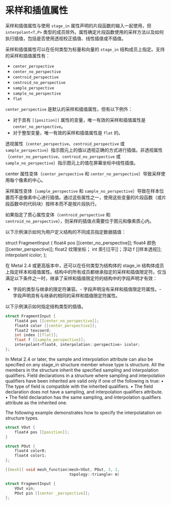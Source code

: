 # 采样和插值属性

<OrigninalPDF title="5.4 Sampling and Interpolation Attributes" />

采样和插值属性与使用 `stage_in` 属性声明的片段函数的输入一起使用，但 `interpolant<T,P>` 类型的成员除外。属性确定片段函数使用的采样方法以及如何执行插值，包括是否使用透视校正插值、线性插值或不插值。

采样和插值属性可以在任何类型为标量和向量的 `stage_in` 结构成员上指定。支持的采样和插值属性有：

- `center_perspective`
- `center_no_perspective`
- `centroid_perspective`
- `centroid_no_perspective`
- `sample_perspective`
- `sample_no_perspective`
- `flat`

`center_perspective` 是默认的采样和插值属性，但有以下例外：

- 对于具有 `[[position]]` 属性的变量，唯一有效的采样和插值属性是 `center_no_perspective`。
- 对于整型变量，唯一有效的采样和插值属性是 `flat` 的。

透视属性（`center_perspective`、`centroid_perspective` 或 `sample_perspective`）指示图元上的值以透视正确的方式进行插值。非透视属性（`center_no_perspective`、`centroid_no_perspective` 或 `sample_no_perspective`）指示图元上的值在屏幕坐标中线性插值。

center 属性变体（`center_perspective` 和 `center_no_perspective`）导致采样使用每个像素的中心。

采样属性变体（`sample_perspective` 和 `sample_no_perspective`）导致在样本位置而不是像素中心进行插值。通过这些属性之一，使用这些变量的片段函数（或片段函数中的代码块）按样本而不是按片段执行。

如果指定了质心属性变体（`centroid_perspective` 和 `centroid_no_perspective`），则采样的插值点需要位于图元和像素质心内。

以下示例演示如何为用户定义结构的不同成员指定数据插值：

struct FragmentInput { float4 pos [[center_no_perspective]]; float4 颜色 [[center_perspective]]; float2 纹理坐标； int 索引[[平]]；浮动 f [[样本透视]]; interpolant icolor; };

在 Metal 2.4 或更高版本中，还可以在任何类型为结构体的 stage_in 结构体成员上指定样本和插值属性。结构中的所有成员都继承指定的采样和插值限定符。仅当满足以下条件之一时，继承了采样和插值限定符的结构中的字段声明才有效：

- 字段的类型与继承的限定符兼容。- 字段声明没有采样和插值限定符属性。- 字段声明具有与继承的相同的采样和插值限定符属性。

以下示例演示如何指定结构类型的插值。

```cpp
struct FragmentInput {
    float4 pos [[center_no_perspective]];
    float4 color [[center_perspective]];
    float2 texcoord;
    int index [[flat]];
    float f [[sample_perspective]];
    interpolant<float4, interpolation::perspective> icolor;
};
```

In Metal 2.4 or later, the sample and interpolation attribute can also be specified on any
stage_in structure member whose type is structure. All the members in the structure inherit the specified sampling and interpolation qualifiers. Field declarations in a structure where
sampling and interpolation qualifiers have been inherited are valid only if one of the following is true:
• The type of field is compatible with the inherited qualifiers.
• The field declaration does not have a sampling, and interpolation qualifiers attribute. • The field declaration has the same sampling, and interpolation qualifiers attribute as the
inherited one.

The following example demonstrates how to specify the interpolatation on structure types.

```cpp
struct VOut {
    float4 pos [[position]];
}

struct POut {
    float4 color0;
    float4 color1;
};

[[mesh]] void mesh_function(mesh<VOut, POut, 3, 1,
                            topology::triangle> m)

struct FragmentInput {
    VOut vin;
    POut pin [[center _perspective]];
};
```
